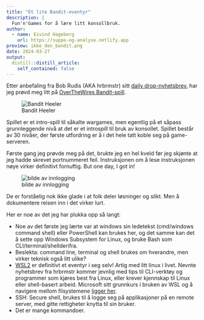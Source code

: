 ```yaml
---
title: "Et lite Bandit-eventyr"
description: |
  Fun'n'Games for å lære litt konsollbruk.
author:
  - name: Eivind Hageberg
    url: https://suppe-og-analyse.netlify.app
preview: ikke_den_bandit.png
date: 2024-03-27
output:
  distill::distill_article:
    self_contained: false
---
```


Etter anbefaling fra Bob Rudis (AKA hrbrmstr) sitt [daily drop-nyhetsbrev](https://dailydrop.hrbrmstr.dev/2023/10/25/drop-360-2023-10-25-its-all-fun-and-games/), har jeg prøvd meg litt på [OverTheWires Bandit-spill](https://overthewire.org/wargames/bandit/). 

![Bandit Heeler](ikke_den_bandit.png)

Spillet er et intro-spill til såkalte wargames, men egentlig på et såpass grunnleggende nivå at det er et introspill til bruk av konsollet. Spillet består av 30 nivåer, der første utfordring er å i det hele tatt koble seg på game-serveren. 

Første gang jeg prøvde meg på det, brukte jeg en hel kveld før jeg skjønte at jeg hadde skrevet portnummeret feil. Instruksjonen om å lese instruksjonen nøye virker definitivt fornuftig. But one day, I got in!

![bilde av innlogging](bandit0.png)

De er forståelig nok ikke glade i at folk deler løsninger og slikt. Men å dokumentere reisen inn i det virker lurt.

Her er noe av det jeg har plukka opp så langt: 

- Noe av det første jeg lærte var at windows sin ledetekst (cmd/windows command shell) eller PowerShell kan brukes her, og det samme kan det å sette opp Windows Subsystem for Linux, og bruke Bash som CLI/terminal/shellderifra.
- Beslekta: command line, terminal og shell brukes om hverandre, men virker teknisk også litt ulike? 
- [WSL2](https://learn.microsoft.com/en-us/windows/wsl/about) er definitivt et eventyr i seg selv! Artig med litt linux i livet. Nevnte nyhetsbrev fra hrbrmstr kommer jevnlig med tips til CLI-verktøy og programmer som kjøres best fra Linux, eller krever kjennskap til Linux eller shell-basert arbeid. Microsoft sitt grunnkurs i bruken av WSL og å navigere mellom filsystemene [ligger her](https://learn.microsoft.com/en-us/training/modules/wsl-introduction/run-basic-commands).
- SSH: Secure shell, brukes til å logge seg på applikasjoner på en remote server, med gitte rettigheter knytta til sin bruker.
- Det er mange kommandoer.

